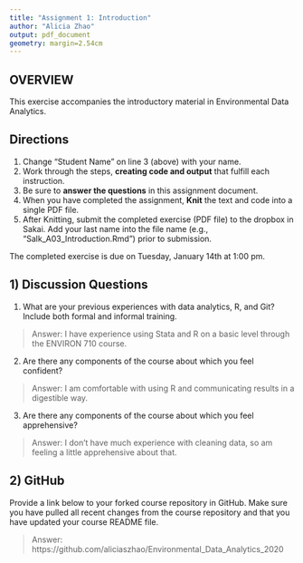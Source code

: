 ```yaml
---
title: "Assignment 1: Introduction"
author: "Alicia Zhao"
output: pdf_document
geometry: margin=2.54cm
---
```


## OVERVIEW

This exercise accompanies the introductory material in Environmental Data Analytics. 

## Directions
1. Change "Student Name" on line 3 (above) with your name.
3. Work through the steps, **creating code and output** that fulfill each instruction.
4. Be sure to **answer the questions** in this assignment document.
6. When you have completed the assignment, **Knit** the text and code into a single PDF file.
8. After Knitting, submit the completed exercise (PDF file) to the dropbox in Sakai. Add your last name into the file name (e.g., "Salk_A03_Introduction.Rmd") prior to submission.

The completed exercise is due on Tuesday, January 14th at 1:00 pm.

## 1) Discussion Questions

1. What are your previous experiences with data analytics, R, and Git? Include both formal and informal training.

> Answer: I have experience using Stata and R on a basic level through the ENVIRON 710 course. 

2. Are there any components of the course about which you feel confident?

> Answer: I am comfortable with using R and communicating results in a digestible way. 

3. Are there any components of the course about which you feel apprehensive?

> Answer: I don't have much experience with cleaning data, so am feeling a little apprehensive about that. 


## 2) GitHub

Provide a link below to your forked course repository in GitHub. Make sure you have pulled all recent changes from the course repository  and that you have updated your course README file. 

> Answer: https://github.com/aliciaszhao/Environmental_Data_Analytics_2020



